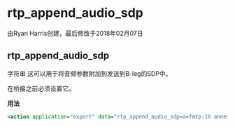 # rtp_append_audio_sdp

由Ryan Harris创建，最后修改于2018年02月07日

## rtp_append_audio_sdp

字符串 这可以用于将音频参数附加到发送到B-leg的SDP中。

在桥接之前必须设置它。

**用法**

```xml
<action application="export" data="rtp_append_audio_sdp=a=fmtp:18 annexb=no"/>
```